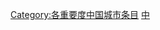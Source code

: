 {{Articles by Importance|topic=中国城市|project=中国城市|format=toc}}
{{Wikipedia category}}
{{emptycat}}

[[Category:各重要度中国城市条目|Category:各重要度中国城市条目]]
[[Category:未知重要度城市条目|中]]